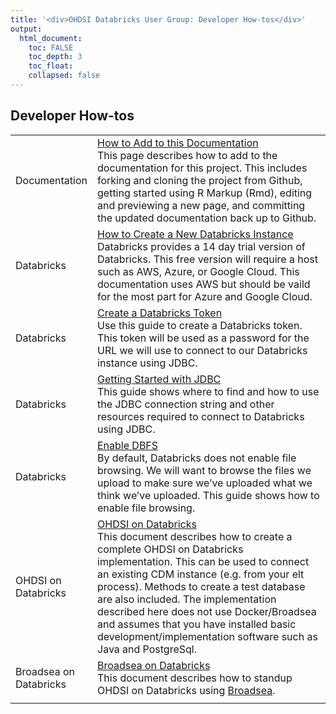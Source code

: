 ---
title: '<div>OHDSI Databricks User Group: Developer How-tos</div>'
output:
  html_document:
    toc: FALSE
    toc_depth: 3
    toc_float:
    collapsed: false
---

<h2>Developer How-tos</h2>

<table class="table">
  <tr>
    <td>Documentation</td>
    <td>
      [How to Add to this Documentation](developer-how-tos_documentation.html)<br/>
      This page describes how to add to the documentation for this project. 
      This includes forking and cloning the project from Github, 
      getting started using R Markup (Rmd), 
      editing and previewing a new page, 
      and committing the updated documentation back up to Github.  
    </td>
  </tr>
  <tr>
    <td>Databricks</td>
    <td>
      <a href="developer-how-tos_databricks-create-new-instance.html">
        How to Create a New Databricks Instance
      </a>
      <br/>
      Databricks provides a 14 day trial version of Databricks. 
      This free version will require a host such as AWS, Azure, or Google Cloud. 
      This documentation uses AWS but should be vaild for the most part for Azure and Google Cloud. 
    </td>
  </tr>
  <tr>
    <td>Databricks</td>
    <td>
      <a href="developer-how-tos_databricks-token.html">Create a Databricks Token</a>
      <br/>
      Use this guide to create a Databricks token. 
      This token will be used as a password for the URL we will use to connect to our Databricks instance using JDBC.
    </td>
  </tr>
  <tr>
    <td>Databricks</td>
    <td>
      <a href="developer-how-tos_databricks-jdbc.html">Getting Started with JDBC</a>
      <br/>
      This guide shows where to find and how to use the JDBC connection string and other resources required to connect to Databricks using JDBC.
    </td>
  </tr>
  <tr>
    <td>Databricks</td>
    <td>
      <a href="developer-how-tos_databricks-enable-dbfs.html">Enable DBFS</a>
      <br/>
      By default, Databricks does not enable file browsing. 
      We will want to browse the files we upload to make sure we've uploaded what we think we've uploaded. 
      This guide shows how to enable file browsing. 
    </td>
  </tr>
  <tr>
    <td><nobr>OHDSI on</nobr><br/> Databricks</td>
    <td>
    <a href="./developer-how-tos_ohdsi-on-databricks.html">OHDSI on Databricks</a>
    <br/>
      This document describes how to create a complete OHDSI on Databricks implementation. 
      This can be used to connect an existing CDM instance (e.g. from your elt process). 
      Methods to create a test database are also included. 
      The implementation described here does not use Docker/Broadsea 
      and assumes that you have installed basic development/implementation software 
      such as Java and PostgreSql. 
    </td>
  </tr>
  <tr>
    <td><nobr>Broadsea on</nobr><br/> Databricks</td>
    <td>
      <a href="./developer-how-tos_broadsea.html">Broadsea on Databricks</a>
      <br/>
      This document describes how to standup OHDSI on Databricks using 
      <a href="https://github.com/OHDSI/Broadsea">Broadsea</a>.
    </td>
  </tr>
  <tr>
    <td></td>
    <td></td>
  </tr>
</table>
  
  
  
  
